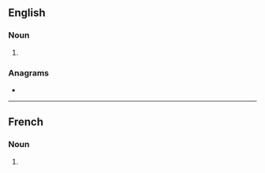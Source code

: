 ==English==

===Noun===
{{head|en|noun plural form}}

# {{plural of|quick|lang=en}}

===Anagrams===
* {{anagrams|en|squick}}

----

==French==

===Noun===
{{head|fr|noun plural form|g=m}}

# {{plural of|quick|lang=fr}}